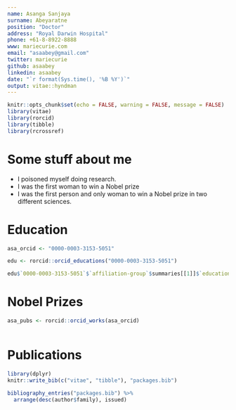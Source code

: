 ```yaml
---
name: Asanga Sanjaya  
surname: Abeyaratne
position: "Doctor"
address: "Royal Darwin Hospital"
phone: +61-8-8922-8888
www: mariecurie.com
email: "asaabey@gmail.com"
twitter: mariecurie
github: asaabey
linkedin: asaabey
date: "`r format(Sys.time(), '%B %Y')`"
output: vitae::hyndman
---
```


```r
knitr::opts_chunk$set(echo = FALSE, warning = FALSE, message = FALSE)
library(vitae)
library(rorcid)
library(tibble)
library(rcrossref)
```

# Some stuff about me

 * I poisoned myself doing research.
 * I was the first woman to win a Nobel prize
 * I was the first person and only woman to win a Nobel prize in two different sciences.

# Education

```r
asa_orcid <- "0000-0003-3153-5051"

edu <- rorcid::orcid_educations("0000-0003-3153-5051")

edu$`0000-0003-3153-5051`$`affiliation-group`$summaries[[1]]$`education-summary.organization.name`

```

# Nobel Prizes

```r

asa_pubs <- rorcid::orcid_works(asa_orcid)



```

# Publications

```r
library(dplyr)
knitr::write_bib(c("vitae", "tibble"), "packages.bib")

bibliography_entries("packages.bib") %>%
  arrange(desc(author$family), issued)
```
